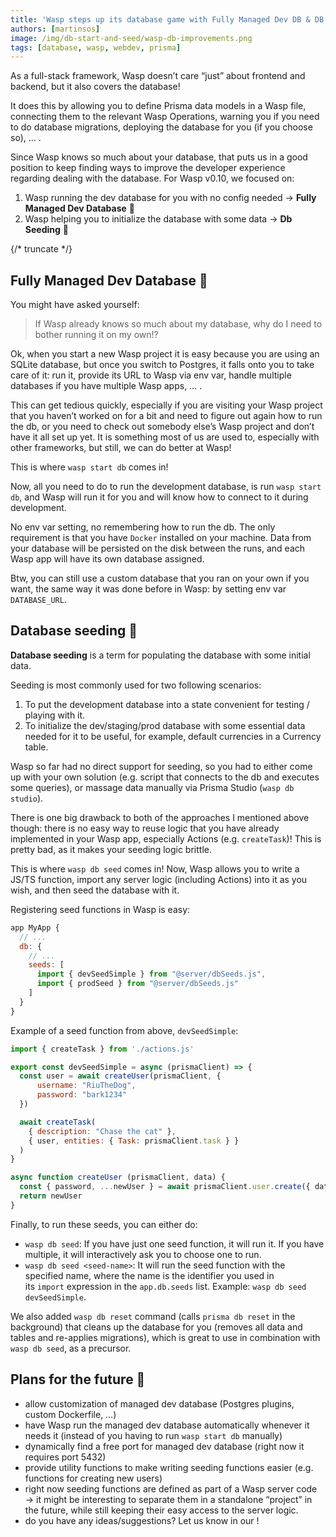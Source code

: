 ```yaml
---
title: 'Wasp steps up its database game with Fully Managed Dev DB & DB Seeding'
authors: [martinsos]
image: /img/db-start-and-seed/wasp-db-improvements.png
tags: [database, wasp, webdev, prisma]
---
```




As a full-stack framework, Wasp doesn’t care “just” about frontend and backend, but it also covers the database!

It does this by allowing you to define Prisma data models in a Wasp file, connecting them to the relevant Wasp Operations, warning you if you need to do database migrations, deploying the database for you (if you choose so), … .

Since Wasp knows so much about your database, that puts us in a good position to keep finding ways to improve the developer experience regarding dealing with the database. For Wasp v0.10, we focused on:

1. Wasp running the dev database for you with no config needed → **Fully Managed Dev Database** 🚀
2. Wasp helping you to initialize the database with some data → **Db Seeding** 🌱

<ImgWithCaption caption="Wasp now has `wasp start db` and `wasp db seed`!" alt="strong wasp database" source="img/db-start-and-seed/wasp-db-improvements.png" />

{/* truncate */}

## Fully Managed Dev Database 🚀

You might have asked yourself:

> If Wasp already knows so much about my database, why do I need to bother running it on my own!?

Ok, when you start a new Wasp project it is easy because you are using an SQLite database, but once you switch to Postgres, it falls onto you to take care of it: run it, provide its URL to Wasp via env var, handle multiple databases if you have multiple Wasp apps, … .

This can get tedious quickly, especially if you are visiting your Wasp project that you haven’t worked on for a bit and need to figure out again how to run the db, or you need to check out somebody else’s Wasp project and don’t have it all set up yet. It is something most of us are used to, especially with other frameworks, but still, we can do better at Wasp!

This is where `wasp start db` comes in!

<ImgWithCaption caption="wasp start db in action, running a posgtres dev db for you" alt="wasp start db running in terminal" source="img/db-start-and-seed/wasp-start-db-terminal.png" />

Now, all you need to do to run the development database, is run `wasp start db`, and Wasp will run it for you and will know how to connect to it during development.

No env var setting, no remembering how to run the db. The only requirement is that you have `Docker` installed on your machine. Data from your database will be persisted on the disk between the runs, and each Wasp app will have its own database assigned.

Btw, you can still use a custom database that you ran on your own if you want, the same way it was done before in Wasp: by setting env var `DATABASE_URL`.

## Database seeding 🌱

**Database seeding** is a term for populating the database with some initial data.

Seeding is most commonly used for two following scenarios:

1. To put the development database into a state convenient for testing / playing with it.
2. To initialize the dev/staging/prod database with some essential data needed for it to be useful, for example, default currencies in a Currency table.

Wasp so far had no direct support for seeding, so you had to either come up with your own solution (e.g. script that connects to the db and executes some queries), or massage data manually via Prisma Studio (`wasp db studio`).

There is one big drawback to both of the approaches I mentioned above though: there is no easy way to reuse logic that you have already implemented in your Wasp app, especially Actions (e.g. `createTask`)! This is pretty bad, as it makes your seeding logic brittle.

This is where `wasp db seed` comes in! Now, Wasp allows you to write a JS/TS function, import any server logic (including Actions) into it as you wish, and then seed the database with it.

<ImgWithCaption caption="wasp db seed in action, initializing the db with dev data" alt="wasp db seed running in terminal" source="img/db-start-and-seed/wasp-db-seed-terminal.png" />

Registering seed functions in Wasp is easy:

```jsx
app MyApp {
  // ...
  db: {
    // ...
    seeds: [
      import { devSeedSimple } from "@server/dbSeeds.js",
      import { prodSeed } from "@server/dbSeeds.js"
    ]
  }
}
```

Example of a seed function from above, `devSeedSimple`:

```jsx
import { createTask } from './actions.js'

export const devSeedSimple = async (prismaClient) => {
  const user = await createUser(prismaClient, {
      username: "RiuTheDog",
      password: "bark1234"
  })

  await createTask(
    { description: "Chase the cat" },
    { user, entities: { Task: prismaClient.task } }
  )
}

async function createUser (prismaClient, data) {
  const { password, ...newUser } = await prismaClient.user.create({ data })
  return newUser
}
```

Finally, to run these seeds, you can either do:

- `wasp db seed`: If you have just one seed function, it will run it. If you have multiple, it will interactively ask you to choose one to run.
- `wasp db seed <seed-name>`: It will run the seed function with the specified name, where the name is the identifier you used in its `import` expression in the `app.db.seeds` list. Example: `wasp db seed devSeedSimple`.

We also added `wasp db reset` command (calls `prisma db reset` in the background) that cleans up the database for you (removes all data and tables and re-applies migrations), which is great to use in combination with `wasp db seed`, as a precursor.

## Plans for the future 🔮

- allow customization of managed dev database (Postgres plugins, custom Dockerfile, …)
- have Wasp run the managed dev database automatically whenever it needs it (instead of you having to run `wasp start db` manually)
- dynamically find a free port for managed dev database (right now it requires port 5432)
- provide utility functions to make writing seeding functions easier (e.g. functions for creating new users)
- right now seeding functions are defined as part of a Wasp server code → it might be interesting to separate them in a standalone “project” in the future, while still keeping their easy access to the server logic.
- do you have any ideas/suggestions? Let us know in our <DiscordLink />!
